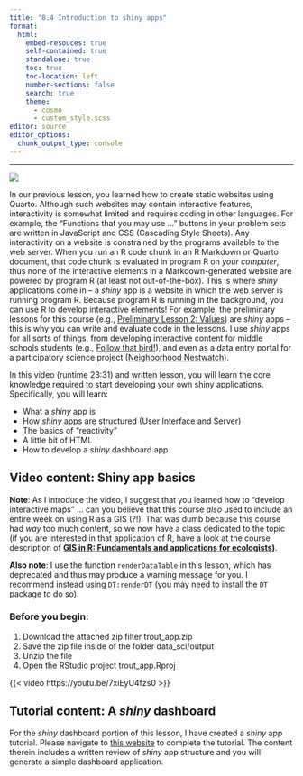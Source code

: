 ```yaml
---
title: "8.4 Introduction to shiny apps"
format:
  html:
    embed-resouces: true
    self-contained: true
    standalone: true
    toc: true
    toc-location: left
    number-sections: false
    search: true
    theme: 
      - cosmo
      - custom_style.scss
editor: source
editor_options: 
  chunk_output_type: console
---
```

<hr>

![](../../images/hex_complex.png){.intro_image}

In our previous lesson, you learned how to create static websites using Quarto. Although such websites may contain interactive features, interactivity is somewhat limited and requires coding in other languages. For example, the "Functions that you may use ..." buttons in your problem sets are written in JavaScript and CSS (Cascading Style Sheets). Any interactivity on a website is constrained by the programs available to the web server. When you run an R code chunk in an R Markdown or Quarto document, that code chunk is evaluated in program R on *your computer*, thus none of the interactive elements in a Markdown-generated website are powered by program R (at least not out-of-the-box). This is where *shiny* applications come in -- a *shiny* app is a website in which the web server is running program R. Because program R is running in the background, you can use R to develop interactive elements! For example, the preliminary lessons for this course (e.g., [Preliminary Lesson 2: Values](https://smbc.shinyapps.io/L1-rValues/ "https://smbc.shinyapps.io/L1-rValues/"){target="_blank"}) are *shiny* apps -- this is why you can write and evaluate code in the lessons. I use *shiny* apps for all sorts of things, from developing interactive content for middle schools students (e.g., [Follow that bird!](https://smbc.shinyapps.io/followthatbird/){target="_blank"}), and even as a data entry portal for a participatory science project ([Neighborhood Nestwatch](https://smbc.shinyapps.io/NeighborhoodNestwatch/){target="_blank"}).

In this video (runtime 23:31) and written lesson, you will learn the core knowledge required to start developing your own shiny applications. Specifically, you will learn: 

* What a *shiny* app is
* How *shiny* apps are structured (User Interface and Server)
* The basics of "reactivity"
* A little bit of HTML
* How to develop a *shiny* dashboard app

## Video content: Shiny app basics

**Note**: As I introduce the video, I suggest that you learned how to "develop interactive maps" ... can you believe that this course *also* used to include an entire week on using R as a GIS (?!). That was dumb because this course had *way* too much content, so we now have a class dedicated to the topic (if you are interested in that application of R, have a look at the course description of **[GIS in R: Fundamentals and applications for ecologists](https://smconservation.gmu.edu/programs/graduate-and-professional/gis-ol/){target="_blank"})**.

**Also note**: I use the function `renderDataTable` in this lesson, which has deprecated and thus may produce a warning message for you. I recommend instead using `DT:renderDT` (you may need to install the `DT` package to do so).

### Before you begin:

1. Download the attached zip filter [trout_app.zip]{.mono}
2. Save the zip file inside of the folder [data_sci/output]{.mono}
3. Unzip the file
4. Open the RStudio project [trout_app.Rproj]{.mono}

{{< video https://youtu.be/7xiEyU4fzs0 >}}

## Tutorial content: A *shiny* dashboard

For the *shiny* dashboard portion of this lesson, I have created a *shiny* app tutorial. Please navigate to [this website](https://smbc.shinyapps.io/dashboard_app_data_sci/){target="_blank"} to complete the tutorial. The content therein includes a written review of *shiny* app structure and you will generate a simple dashboard application.



